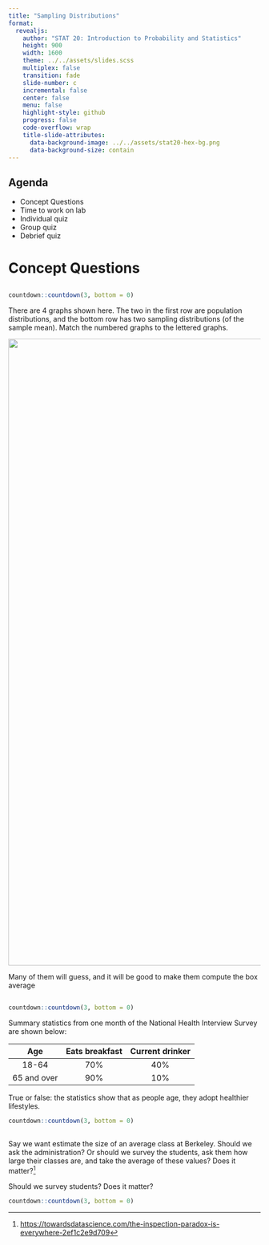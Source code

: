 ```yaml
---
title: "Sampling Distributions"
format:
  revealjs:
    author: "STAT 20: Introduction to Probability and Statistics"
    height: 900
    width: 1600
    theme: ../../assets/slides.scss
    multiplex: false
    transition: fade
    slide-number: c
    incremental: false
    center: false
    menu: false
    highlight-style: github
    progress: false
    code-overflow: wrap
    title-slide-attributes:
      data-background-image: ../../assets/stat20-hex-bg.png
      data-background-size: contain
---
```


## Agenda

- Concept Questions
- Time to work on lab
- Individual quiz
- Group quiz
- Debrief quiz

# Concept Questions

##

```r
countdown::countdown(3, bottom = 0)
```



:::{.poll}
There are 4 graphs shown here. The two in the first row are  population distributions, and the bottom row has two sampling distributions (of the sample mean). Match the numbered graphs to the lettered graphs.
:::

![](images/cq1.png){fig-align=center width=1250}

:::{.notes}
Many of them will guess, and it will be 
good to make them compute the box average
:::


##


```r
countdown::countdown(3, bottom = 0)
```

Summary statistics from one month of the National Health Interview Survey are shown below:

<center>

|    Age | Eats breakfast | Current drinker |
|:---------:|:---------------------:|:---------------------:|
|18-64| 70% | 40% |
| 65 and over | 90% | 10% |
</center>

:::{.poll}
True or false: the statistics show that as people age, they adopt healthier lifestyles.
:::

```r
countdown::countdown(3, bottom = 0)
```


##

Say we want estimate the size of an average class at Berkeley. Should we ask the administration?  Or should we survey the students, ask them how large their classes are, and take the average of these values? Does it matter?[^ad]

:::{.poll}
Should we survey students? Does it matter?
:::

```r
countdown::countdown(3, bottom = 0)
```

[^ad]: <https://towardsdatascience.com/the-inspection-paradox-is-everywhere-2ef1c2e9d709>